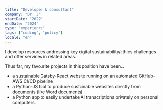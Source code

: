 ```yaml
---
title: "Developer & consultant"
company: "Dr. J"
startDate: "2022"
endDate: "2024"
type: "experience"
tags: ["coding", "policy"]
locale: "en"
---
```


I develop resources addressing key digital sustainability/ethics challenges and offer services in related areas.

Thus far, my favourite projects in this position have been...
- a sustainable Gatsby-React website running on an automated GitHub-AWS CI/CD pipeline
- a Python-JS tool to produce sustainable websites directly from documents (like Word documents)
-	a Python app to easily undertake AI transcriptions privately on personal computers.